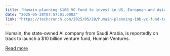 ```yaml
---
title: "Humain planning $10B VC fund to invest in US, European and Asian startups"
date: "2025-05-28T07:57:01.000Z"
link: "https://techcrunch.com/2025/05/28/humain-planning-10b-vc-fund-to-invest-in-us-european-and-asian-startups/"
---
```


Humain, the state-owned AI company from Saudi Arabia, is reportedly on track to launch a $10 billion venture fund, Humain Ventures.

[Read more](https://techcrunch.com/2025/05/28/humain-planning-10b-vc-fund-to-invest-in-us-european-and-asian-startups/)
